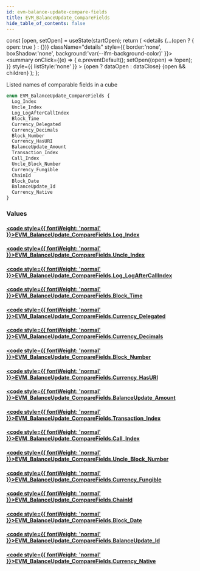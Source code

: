 ```yaml
---
id: evm-balance-update-compare-fields
title: EVM_BalanceUpdate_CompareFields
hide_table_of_contents: false
---
```







  const [open, setOpen] = useState(startOpen);
  return (
    <details {...(open ? { open: true } : {})} className="details" style={{ border:'none', boxShadow:'none', background:'var(--ifm-background-color)' }}>
      <summary
        onClick={(e) => {
          e.preventDefault();
          setOpen((open) => !open);
        }}
        style={{ listStyle:'none' }}
      >
      {open ? dataOpen : dataClose}
      </summary>
      {open && children}
    </details>
  );
};




Listed names of comparable fields in a cube


```graphql
enum EVM_BalanceUpdate_CompareFields {
  Log_Index
  Uncle_Index
  Log_LogAfterCallIndex
  Block_Time
  Currency_Delegated
  Currency_Decimals
  Block_Number
  Currency_HasURI
  BalanceUpdate_Amount
  Transaction_Index
  Call_Index
  Uncle_Block_Number
  Currency_Fungible
  ChainId
  Block_Date
  BalanceUpdate_Id
  Currency_Native
}
```




### Values

#### [<code style={{ fontWeight: 'normal' }}>EVM_BalanceUpdate_CompareFields.<b>Log_Index</b></code>](#) 
> 
> 

#### [<code style={{ fontWeight: 'normal' }}>EVM_BalanceUpdate_CompareFields.<b>Uncle_Index</b></code>](#) 
> 
> 

#### [<code style={{ fontWeight: 'normal' }}>EVM_BalanceUpdate_CompareFields.<b>Log_LogAfterCallIndex</b></code>](#) 
> 
> 

#### [<code style={{ fontWeight: 'normal' }}>EVM_BalanceUpdate_CompareFields.<b>Block_Time</b></code>](#) 
> 
> 

#### [<code style={{ fontWeight: 'normal' }}>EVM_BalanceUpdate_CompareFields.<b>Currency_Delegated</b></code>](#) 
> 
> 

#### [<code style={{ fontWeight: 'normal' }}>EVM_BalanceUpdate_CompareFields.<b>Currency_Decimals</b></code>](#) 
> 
> 

#### [<code style={{ fontWeight: 'normal' }}>EVM_BalanceUpdate_CompareFields.<b>Block_Number</b></code>](#) 
> 
> 

#### [<code style={{ fontWeight: 'normal' }}>EVM_BalanceUpdate_CompareFields.<b>Currency_HasURI</b></code>](#) 
> 
> 

#### [<code style={{ fontWeight: 'normal' }}>EVM_BalanceUpdate_CompareFields.<b>BalanceUpdate_Amount</b></code>](#) 
> 
> 

#### [<code style={{ fontWeight: 'normal' }}>EVM_BalanceUpdate_CompareFields.<b>Transaction_Index</b></code>](#) 
> 
> 

#### [<code style={{ fontWeight: 'normal' }}>EVM_BalanceUpdate_CompareFields.<b>Call_Index</b></code>](#) 
> 
> 

#### [<code style={{ fontWeight: 'normal' }}>EVM_BalanceUpdate_CompareFields.<b>Uncle_Block_Number</b></code>](#) 
> 
> 

#### [<code style={{ fontWeight: 'normal' }}>EVM_BalanceUpdate_CompareFields.<b>Currency_Fungible</b></code>](#) 
> 
> 

#### [<code style={{ fontWeight: 'normal' }}>EVM_BalanceUpdate_CompareFields.<b>ChainId</b></code>](#) 
> 
> 

#### [<code style={{ fontWeight: 'normal' }}>EVM_BalanceUpdate_CompareFields.<b>Block_Date</b></code>](#) 
> 
> 

#### [<code style={{ fontWeight: 'normal' }}>EVM_BalanceUpdate_CompareFields.<b>BalanceUpdate_Id</b></code>](#) 
> 
> 

#### [<code style={{ fontWeight: 'normal' }}>EVM_BalanceUpdate_CompareFields.<b>Currency_Native</b></code>](#) 
> 
> 



